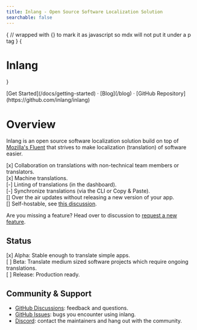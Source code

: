 ```yaml
---
title: Inlang - Open Source Software Localization Solution
searchable: false
---
```



{
// wrapped with {} to mark it as javascript so mdx will not put it under a p tag
}
{<h1 className="text-center font-extrabold md:text-5xl mt-8">Inlang</h1>}

<div className="mt-8 mb-6 text-center">
  [Get Started](/docs/getting-started) · [Blog](/blog) · [GitHub Repository](https://github.com/inlang/inlang)
</div>

# Overview

Inlang is an open source software localization solution build on top of [Mozilla's Fluent](https://projectfluent.org/) that strives to make localization (translation) of software easier.

[x] Collaboration on translations with non-technical team members or translators.  
[x] Machine translations.  
[-] Linting of translations (in the dashboard).  
[-] Synchronize translations (via the CLI or Copy & Paste).  
[] Over the air updates without releasing a new version of your app.  
[] Self-hostable, see [this discussion](https://github.com/inlang/inlang/discussions/65).

Are you missing a feature? Head over to discussion to [request a new feature](https://github.com/inlang/inlang/discussions).

## Status

[x] Alpha: Stable enough to translate simple apps.  
[ ] Beta: Translate medium sized software projects which require ongoing translations.  
[ ] Release: Production ready.

## Community & Support

- [GitHub Discussions](https://github.com/inlang/inlang/discussions): feedback and questions.
- [GitHub Issues](https://github.com/inlang/inlang/issues): bugs you encounter using inlang.
- [Discord](https://discord.gg/CUkj4fgz5K): contact the maintainers and hang out with the community.
